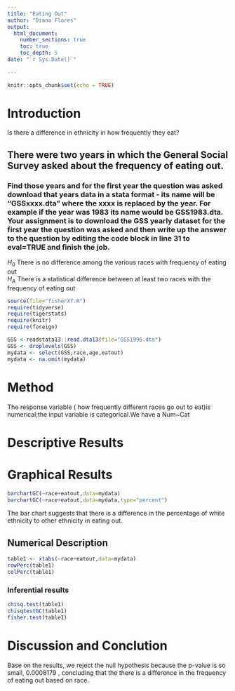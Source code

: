 ```yaml
---
title: "Eating Out"
author: "Diana Flores"
output: 
  html_document:
    number_sections: true
    toc: true
    toc_depth: 5
date: "`r Sys.Date()`"    
    
---
```


```r
knitr::opts_chunk$set(echo = TRUE)
```

# Introduction

Is there a difference in ethnicity in how frequently they eat?

## There were two years in which the General Social Survey asked about the frequency of eating out.
### Find those years and for the first year the question was asked download that years data in a stata format - its name will be "GSSxxxx.dta" where the xxxx is replaced by the year.  For example if the year was 1983 its name would be GSS1983.dta. Your assignment is to download the GSS yearly dataset for the first year the question was asked and then  write up the answer to the question by editing the  code block in line 31 to eval=TRUE and finish the job. 

$H_0$ There is no difference among the various races with frequency of eating out  
$H_A$ There is a statistical difference between at least two races with the frequency of eating out  


```r
source(file="fisherXY.R")
require(tidyverse)
require(tigerstats)
require(knitr)
require(foreign)
```
```r
GSS <-readstata13::read.dta13(file="GSS1996.dta")
GSS <- droplevels(GSS)
mydata <- select(GSS,race,age,eatout)
mydata <- na.omit(mydata)
```




# Method
The response variable ( how frequently different races go out to eat)is numerical;the input variable is categorical.We have a Num~Cat

# Descriptive Results

# Graphical Results 

```r
barchartGC(~race+eatout,data=mydata)
barchartGC(~race+eatout,data=mydata,type="percent")
```


The bar chart suggests that there is a difference in the percentage of white ethnicity to other ethnicity in eating out.

## Numerical Description 



```r
table1 <- xtabs(~race+eatout,data=mydata)
rowPerc(table1)
colPerc(table1)

```
### Inferential results
```r
chisq.test(table1)
chisqtestGC(table1)
fisher.test(table1)
```

# Discussion and Conclution 


Base on the results, we reject the null hypothesis because the p-value is so small, 0.0008179 , concluding that the there is a difference in the frequency of eating out based on race. 

